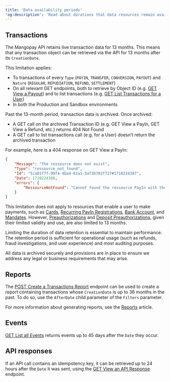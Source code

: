 ```yaml
---
title: 'Data availability periods'
'og:description': 'Read about durations that data resources remain available via different endpoints of the API, where limits are in place.'
---
```


## Transactions

The Mangopay API retains live transaction data for 13 months. This means that any transaction object can be retrieved via the API for 13 months after its `CreationDate`.

This limitation applies: 
- To transactions of every `Type` (`PAYIN`, `TRANSFER`, `CONVERSION`, `PAYOUT`) and `Nature` (`REGULAR`, `REPUDIATION`, `REFUND`, `SETTLEMENT`) 
- On all relevant GET endpoints, both to retrieve by Object ID (e.g. <a href="/api-reference/payouts/view-payout">GET View a Payout</a>) and to list transactions (e.g. <a href="/api-reference/transactions/list-transactions-user">GET List Transactions for a User</a>)
- In both the Production and Sandbox environments

Past the 13-month period, transaction data is archived. Once archived:
- A GET call on the archived Transaction ID (e.g. GET View a PayIn, GET View a Refund, etc.) returns 404 Not Found
- A GET call to list transactions call (e.g. for a User) doesn’t return the archived transaction

For example, here is a 404 response on GET View a PayIn:

```json Example - 404 Not Found
{
    "Message": "The ressource does not exist",
    "Type": "ressource_not_found",
    "Id": "5ca01f7f-99f4-4ba4-82a1-3af3b702f727#1718224387",
    "Date": 1718224388,
    "errors": {
        "RessourceNotFound": "Cannot found the ressource PayIn with the id=158250465 "
    }
}
```
This limitation does not apply to resources that enable a user to make payments, such as <a href="/api-reference/cards">Cards</a>, <a href="/api-reference/recurring-payin-registrations">Recurring PayIn Registrations</a>, <a href="/api-reference/bank-accounts">Bank Account</a>, and <a href="/api-reference/mandates">Mandates</a>. However, <a href="/api-reference/preauthorizations">Preauthorizations</a> and <a href="/api-reference/deposit-preauthorizations">Deposit Preauthorizations</a>, given their limited validity and use, are also limited to 13 months.

Limiting the duration of data retention is essential to maintain performance. The retention period is sufficient for operational usage (such as refunds, fraud investigations, and user experience) and most auditing purposes.

All data is archived securely and provisions are in place to ensure we address any legal or business requirements that may arise.

## Reports

The <a href="/api-reference/reports/create-transactions-report">POST Create a Transactions Report</a> endpoint can be used to create a report containing transactions whose `CreationDate` is up to 36 months in the past. To do so, use the `AfterDate` child parameter of the `Filters` parameter.

For more information about generating reports, see the <a href="/reports">Reports</a> article.

## Events

<a href="/api-reference/events/list-events">GET List all Events</a> returns events up to 45 days after the `Date` they occur.

## API responses

If an API call contains an idempotency key, it can be retrieved up to 24 hours after the `Date` it was sent, using the <a href="/api-reference/api-responses/view-api-response">GET View an API Response</a> endpoint.